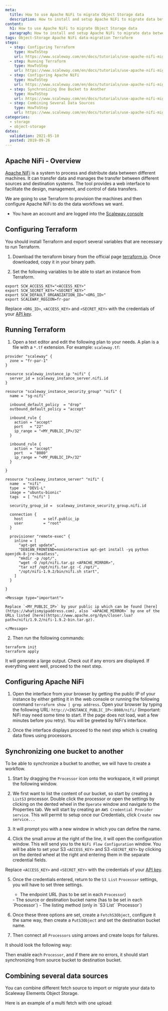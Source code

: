 ```yaml
---
meta:
  title: How to use Apache NiFi to migrate Object Storage data
  description: How to install and setup Apache NiFi to migrate data between clouds
content:
  h1: How to use Apache NiFi to migrate Object Storage data
  paragraph: How to install and setup Apache NiFi to migrate data between clouds
tags: Object-Storage Apache NiFi data-migration Terraform
steps:
  - step: Configuring Terraform
    type: HowToStep
    url: https://www.scaleway.com/en/docs/tutorials/use-apache-nifi-migrate-data/#Configuring-Terraform
  - step: Running Terraform
    type: HowToStep
    url: https://www.scaleway.com/en/docs/tutorials/use-apache-nifi-migrate-data/#Running-Terraform
  - step: Configuring Apache NiFi
    type: HowToStep
    url: https://www.scaleway.com/en/docs/tutorials/use-apache-nifi-migrate-data/#Configuring-Apache-NiFi
  - step: Synchronizing One Bucket to Another
    type: HowToStep
    url: https://www.scaleway.com/en/docs/tutorials/use-apache-nifi-migrate-data/#Synchronizing-one-bucket-to-another
  - step: Combining Several Data Sources
    type: HowToStep
    url: https://www.scaleway.com/en/docs/tutorials/use-apache-nifi-migrate-data/#Combining-several-data-sources
categories:
  - storage
  - object-storage
dates:
  validation: 2021-05-10
  posted: 2019-09-26
---
```


## Apache NiFi - Overview

[Apache NiFi](https://nifi.apache.org/) is a system to process and distribute data between different machines. It can transfer data and manages the transfer between different sources and destination systems. The tool provides a web interface to facilitate the design, management, and control of data transfers.

We are going to use Terraform to provision the machines and then configure Apache NiFi to do the data workflows we want.

<Message type="requirement">

- You have an account and are logged into the [Scaleway console](https://console.scaleway.com)

</Message>

## Configuring Terraform

You should install Terraform and export several variables that are necessary to run Terraform.

1. Download the terraform binary from the official page [terraform.io](https://www.terraform.io/downloads.html). Once downloaded, copy it in your binary path.

2. Set the following variables to be able to start an instance from Terraform.
  ```
  export SCW_ACCESS_KEY="<ACCESS_KEY>"
  export SCW_SECRET_KEY="<SECRET_KEY>"
  export SCW_DEFAULT_ORGANIZATION_ID="<ORG_ID>"
  export SCALEWAY_REGION=fr-par
  ```
  <Message type="important">
  
  Replace `<ORG_ID>`, `<ACCESS_KEY>` and `<SECRET_KEY>` with the credentials of your [API key](/console/my-project/how-to/generate-api-key/).

  </Message>

## Running Terraform

1. Open a text editor and edit the following plan to your needs. A plan is a file with a `*.tf` extension. For example: `scaleway.tf`:
  ```
  provider "scaleway" {
    zone = "fr-par-1"
  }

  resource scaleway_instance_ip "nifi" {
    server_id = scaleway_instance_server.nifi.id
  }

  resource "scaleway_instance_security_group" "nifi" {
    name = "sg-nifi"

    inbound_default_policy  = "drop"
    outbound_default_policy = "accept"

    inbound_rule {
      action = "accept"
      port   = "22"
      ip_range = "<MY_PUBLIC_IP>/32"
    }

    inbound_rule {
      action = "accept"
      port   = "8080"
      ip_range = "<MY_PUBLIC_IP>/32"
    }

  }

  resource "scaleway_instance_server" "nifi" {
    name  = "nifi"
    type  = "DEV1-L"
    image = "ubuntu-bionic"
    tags  = [ "nifi" ]

    security_group_id =  scaleway_instance_security_group.nifi.id

    connection {
      host         = self.public_ip
      user         = "root"
    }

    provisioner "remote-exec" {
      inline = [
        "apt-get update",
        "DEBIAN_FRONTEND=noninteractive apt-get install -yq python openjdk-8-jre-headless",
        "mkdir -p /opt/",
        "wget -O /opt/nifi.tar.gz <APACHE_MIRROR>",
        "tar xzf /opt/nifi.tar.gz -C /opt/",
        "/opt/nifi-1.9.2/bin/nifi.sh start",
      ]
    }

  }
  ```

    <Message type="important">

    Replace `<MY_PUBLIC_IP>` by your public ip which can be found [here](https://whatismyipaddress.com), also `<APACHE_MIRROR>` by one of the URLs listed [here](https://www.apache.org/dyn/closer.lua?path=/nifi/1.9.2/nifi-1.9.2-bin.tar.gz).

    </Message>

2. Then run the following commands:
  ```
  terraform init
  terraform apply
  ```

  It will generate a large output. Check out if any errors are displayed. If everything went well, proceed to the next step.

## Configuring Apache NiFi

1. Open the interface from your browser by getting the public IP of your instance by either getting it in the web console or running the following command `terraform show | grep address`. Open your browser by typing the following URL: `http://<INSTANCE_PUBLIC_IP>:8080/nifi/` (Important: NiFi may need some time to start. If the page does not load, wait a few minutes before you retry). You will be greeted by NiFi's interface.
<Lightbox src="scaleway-empty.png" alt="" />

2. Once the interface displays proceed to the next step which is creating data flows using processors.

## Synchronizing one bucket to another

To be able to synchronize a bucket to another, we will have to create a workflow.

1. Start by dragging the `Processor` icon onto the workspace, it will prompt the following window.
 
  <Lightbox src="scaleway-s3_operations.png" alt="" />

2. We first want to list the content of our bucket, so start by creating a `ListS3` processor. Double click the processor or open the settings by clicking on the dented wheel in the `Operate` window and navigate to the Properties tab. We will start by creating an `AWS Credential Provider service`. This will permit to setup once our Credentials, click `Create new service...`
 
  <Lightbox src="scaleway-select_aws_creds_controler.png" alt="" />

3. It will prompt you with a new window in which you can define the name.
  <Lightbox src="scaleway-aws_creds_controler.png" alt="" />

4. Click the small arrow at the right of the line, it will open the configuration window. This will send you to the `NiFi Flow Configuration` window. You will be able to set your S3 `<ACCESS_KEY>` and S3 `<SECRET_KEY>` by clicking on the dented wheel at the right and entering them in the separate credential fields.

  <Message type="important">

   Replace `<ACCESS_KEY>` and `<SECRET_KEY>` with the credentials of your [API key](/console/my-project/how-to/generate-api-key/).

  </Message>

  <Lightbox src="scaleway-creds.png" alt="" />

5. Once the credentials entered, return to the `S3 List` `Processor` settings, you will have to set three settings.

    - The endpoint URL (has to be set in each `Processor`)
    <Lightbox src="scaleway-set_endpoint_url.png" alt="" />
    - The source or destination bucket name (has to be set in each `Processor`)
    <Lightbox src="scaleway-bucket_name.png" alt="Set Bucket name" />
    - The listing method (only in `S3 List` `Processor`)
    <Lightbox src="scaleway-list_v2.png" alt="" />

6. Once these three options are set, create a `FetchS3Object`, configure it the same way, then create a `PutS3Object` and set the destination bucket name.

7. Then connect all `Processors` using arrows and create loops for failures.

It should look the following way:

<Lightbox src="scaleway-global_view.png" alt="" />

Then enable each `Processor`, and if there are no errors, it should start synchronizing from source bucket to destination bucket.

## Combining several data sources

You can combine different fetch source to import or migrate your data to Scaleway Elements Object Storage.

<Lightbox src="scaleway-available_fetch.png" alt="" />

Here is an example of a multi fetch with one upload:

<Lightbox src="scaleway-combination.png" alt="" />
